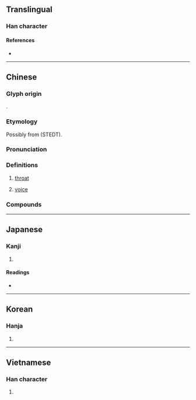 {{character info}}
==Translingual==

===Han character===
{{Han char|rn=30|rad=口|as=10|sn=13|four=67094|canj=REED|ids=⿰口桑}}

====References====
* {{Han ref|kx=0202.260|dkj=04070|dj=0425.070|hdz=10672.060|uh=55D3|ud=21971|bh=B6DA|bd=46810}}

----

==Chinese==
{{zh-forms|ss=𰇢}}

===Glyph origin===
{{Han etym}}
{{Han compound|口|桑|ls=psc|c1=s|c2=p}}.

===Etymology===
Possibly from {{inh|zh|sit-pro|*s(j)a(m/ŋ)||throat}} (STEDT).

===Pronunciation===
{{zh-pron
|m=sǎng
|c=song1,song2
|h=pfs=sóng;gd=song1
|md=
|mn=sóng
|mn-t=seng1/sang2
|mn-t_note=seng1 - vernacular; sang2 - literary
|w=2saan
|oc=y
|cat=n
}}

===Definitions===
{{zh-hanzi}}

# {{lb|zh|anatomy}} [[throat]]
# [[voice]]

===Compounds===
{{zh-der|吊嗓子|假嗓子|倒嗓|小嗓|嗓門|喊嗓子|大嗓門|嗓門兒|嗓音|嗓子|嗓兒|啞嗓|吊嗓|左嗓子|嗓磕|攮嗓|村聲潑嗓|破嗓子|氣嗓|洋嗓子|破鑼嗓子|搗嗓子|潑聲浪嗓|扯開嗓子|拋聲調嗓|本嗓|調喉嗓|鬧嗓子|聲嗓|金嗓子|調嗓}}

----

==Japanese==

===Kanji===
{{ja-kanji|grade=|rs=口10}}

# {{rfdef|ja|sort=口10}}

====Readings====
* {{ja-readings|on=そう|kun=のど}}

----

==Korean==

===Hanja===
{{ko-hanja|상}}

# {{rfdef|ko|sort=口10}}

----

==Vietnamese==

===Han character===
{{vi-readings|reading=tảng, tang, tãng, sãng|rs=口10}}

# {{rfdef|vi|sort=口10}}